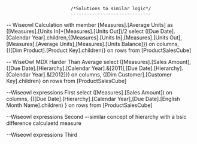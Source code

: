 							/*Solutions to similar logic*/
							------------------------------

-- Wiseowl Calculation
with member [Measures].[Average Units] as ([Measures].[Units In]+[Measures].[Units Out])/2
select 
 ([Due Date].[Calendar Year].children,{[Measures].[Units In],[Measures].[Units Out],[Measures].[Average Units],[Measures].[Units Balance]}) on columns,
 {([Dim Product].[Product Key].children)} on rows
from [ProductSalesCube]

-- WiseOwl MDX Harder Than Average
select
([Measures].[Sales Amount],{[Due Date].[Hierarchy].[Calendar Year].&[2011],[Due Date].[Hierarchy].[Calendar Year].&[2012]}) on columns,
{[Dim Customer].[Customer Key].children} on rows
from [ProductSalesCube]

--Wiseowl expressions First
select
([Measures].[Sales Amount]) on columns,
{([Due Date].[Hierarchy].[Calendar Year],[Due Date].[English Month Name].children) } on rows
from [ProductSalesCube]

--Wiseowl expressions Second
--similar concept of hierarchy with a bsic difference calculaetd measure

--Wiseowl expressions Third

